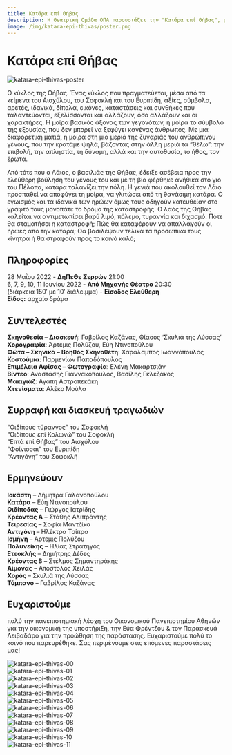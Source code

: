```yaml
---
title: Κατάρα επί Θήβας
description: Η Θεατρική Ομάδα ΟΠΑ παρουσιάζει την "Κατάρα επί Θήβας", μια συρραφή αρχαίων τραγωδιών για τη μοίρα, την εξουσία, τα ιδανικά και την ανθρώπινη φύση. Ένα σύγχρονο αρχαίο δράμα βασισμένο σε έργα των Αισχύλου, Σοφοκλή και Ευριπίδη.
image: /img/katara-epi-thivas/poster.png
---
```



# Κατάρα επί Θήβας
![katara-epi-thivas-poster](/img/katara-epi-thivas/poster.png)

Ο κύκλος της Θήβας. Ένας κύκλος που πραγματεύεται, μέσα από τα κείμενα του Αισχύλου, του Σοφοκλή και του Ευριπίδη, αξίες, σύμβολα, αρετές, ιδανικά, δίπολα, εικόνες, καταστάσεις και συνθήκες που ταλαντεύονται, εξελίσσονται και αλλάζουν, όσο αλλάζουν και οι χαρακτήρες. Η μοίρα βασικός άξονας των γεγονότων, η μοίρα το σύμβολο της εξουσίας, που δεν μπορεί να ξεφύγει κανένας άνθρωπος. Με μια διαφορετική ματιά, η μοίρα στη μια μεριά της ζυγαριάς του ανθρώπινου γένους, που την κρατάμε ψηλά, βάζοντας στην άλλη μεριά τα “θέλω”: την επιβολή, την απληστία, τη δύναμη, αλλά και την αυτοθυσία, το ήθος, τον έρωτα.

Από τότε που ο Λάιος, ο βασιλιάς της Θήβας, έδειξε ασέβεια προς την ελεύθερη βούληση του γένους του και με τη βία φέρθηκε ανήθικα στο γιο του Πέλοπα, κατάρα ταλανίζει την πόλη. Η γενιά που ακολουθεί τον Λάιο προσπαθεί να αποφύγει τη μοίρα, να γλιτώσει από τη θανάσιμη κατάρα. Ο εγωισμός και τα ιδανικά των ηρώων όμως τους οδηγούν κατευθείαν στο γραφτό τους μονοπάτι: το δρόμο της καταστροφής. Ο λαός της Θήβας καλείται να αντιμετωπίσει βαρύ λιμό, πόλεμο, τυραννία και διχασμό. Πότε θα σταματήσει η καταστροφή; Πώς θα καταφέρουν να απαλλαγούν οι ήρωες από την κατάρα; Θα βασιλέψουν τελικά τα προσωπικά τους κίνητρα ή θα στραφούν προς το κοινό καλό;

## Πληροφορίες
28 Μαΐου 2022 - **ΔηΠεΘε Σερρών** 21:00  
6, 7, 9, 10, 11 Ιουνίου 2022 - **Από Μηχανής Θέατρο** 20:30  
(διάρκεια 150′ με 10′ διάλειμμα) - **Είσοδος Ελεύθερη**  
**Είδος:** αρχαίο δράμα

## Συντελεστές
**Σκηνοθεσία – Διασκευή**: Γαβρίλος Καζάνας, Θίασος ‘Σκυλιά της Λύσσας’  
**Χορογραφία**: Άρτεμις Πολύζου, Εύη Ντινοπούλου  
**Φώτα – Σκηνικά – Βοηθός Σκηνοθέτη**: Χαράλαμπος Ιωαννόπουλος  
**Κοστούμια**: Παρμενίων Παπαδόπουλος  
**Επιμέλεια Αφίσας – Φωτογραφία**: Ελένη Μακαρτσιάν  
**Βίντεο**: Αναστάσης Γιαννακόπουλος, Βασίλης Γκλεζάκος  
**Μακιγιάζ**: Αγάπη Αστροπεκάκη  
**Χτενίσματα**: Αλέκο Μούλα

## Συρραφή και διασκευή τραγωδιών
“Οιδίπους τύραννος” του Σοφοκλή  
“Οιδίπους επί Κολωνώ” του Σοφοκλή  
“Επτά επί Θήβας” του Αισχύλου  
“Φοίνισσαι” του Ευριπίδη  
“Αντιγόνη” του Σοφοκλή  

## Ερμηνεύουν
**Ιοκάστη** – Δήμητρα Γαλανοπούλου  
**Κατάρα** – Εύη Ντινοπούλου  
**Οιδίποδας** – Γιώργος Ιατρίδης  
**Κρέοντας Α** – Στάθης Αλιπράντης  
**Τειρεσίας** – Σοφία Μαντζίκα  
**Αντιγόνη** – Ηλέκτρα Τσίπρα  
**Ισμήνη** – Άρτεμις Πολύζου  
**Πολυνείκης** – Ηλίας Στρατηγός  
**Ετεοκλής** – Δημήτρης Δέδες  
**Κρέοντας Β** – Στέλμος Σημαντηράκης  
**Αίμονας** – Απόστολος Χειλάς  
**Χορός** – Σκυλιά της Λύσσας  
**Τύμπανο** – Γαβρίλος Καζάνας

## Ευχαριστούμε
πολύ την πανεπιστημιακή λέσχη του Οικονομικού Πανεπιστημίου Αθηνών για την οικονομική της υποστήριξη, την Εύα Φρέντζου & τον Παρασκευά Λειβαδάρο για την προώθηση της παράστασης. Ευχαριστούμε πολύ το κοινό που παρευρέθηκε. Σας περιμένουμε στις επόμενες παραστάσεις μας!

<ResponsiveYouTube videoId="DqY2SQbgggs"/>

![katara-epi-thivas-00](/img/katara-epi-thivas/00.png)  
![katara-epi-thivas-01](/img/katara-epi-thivas/01.png)  
![katara-epi-thivas-02](/img/katara-epi-thivas/02.png)  
![katara-epi-thivas-03](/img/katara-epi-thivas/03.png)  
![katara-epi-thivas-04](/img/katara-epi-thivas/04.png)  
![katara-epi-thivas-05](/img/katara-epi-thivas/05.png)  
![katara-epi-thivas-06](/img/katara-epi-thivas/06.png)  
![katara-epi-thivas-07](/img/katara-epi-thivas/07.png)  
![katara-epi-thivas-08](/img/katara-epi-thivas/08.png)  
![katara-epi-thivas-09](/img/katara-epi-thivas/09.png)  
![katara-epi-thivas-10](/img/katara-epi-thivas/10.png)  
![katara-epi-thivas-11](/img/katara-epi-thivas/11.png)
